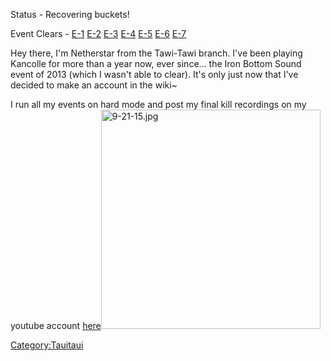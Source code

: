 Status - Recovering buckets!

Event Clears - [https://www.youtube.com/watch?v=S7Vk3LY1D3c E-1] [https://www.youtube.com/watch?v=iXIDJ1S99Os E-2] [https://www.youtube.com/watch?v=2g2OVzopgws E-3] [https://www.youtube.com/watch?v=WJeLUuOxokE E-4] [https://www.youtube.com/watch?v=gD92fc6Cr5A E-5] [https://www.youtube.com/watch?v=rG0U9-AoIA8 E-6] [https://www.youtube.com/watch?v=JyYs6Psw_9Y E-7]

Hey there, I'm Netherstar from the Tawi-Tawi branch. I've been playing Kancolle for more than a year now, ever since... the Iron Bottom Sound event of 2013 (which I wasn't able to clear). It's only just now that I've decided to make an account in the wiki~

I run all my events on hard mode and post my final kill recordings on my youtube account [https://www.youtube.com/channel/UCfz-XIRaJ9o3K-i8LjDmdNg here][[File:9-21-15.jpg|thumb|351x351px]]
[[Category:Tauitaui]]